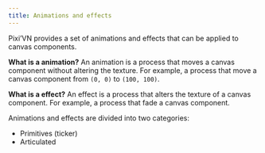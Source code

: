 ```yaml
---
title: Animations and effects
---
```


Pixi’VN provides a set of animations and effects that can be applied to canvas components.

**What is a animation?** An animation is a process that moves a canvas component without altering the texture. For example, a process that move a canvas component from `(0, 0)` to `(100, 100)`.

**What is a effect?** An effect is a process that alters the texture of a canvas component. For example, a process that fade a canvas component.

Animations and effects are divided into two categories:

* <DynamicLink href="/start/canvas-tickers">Primitives (ticker)</DynamicLink>
* <DynamicLink href="/start/canvas-articulated-animations-effects">Articulated</DynamicLink>
